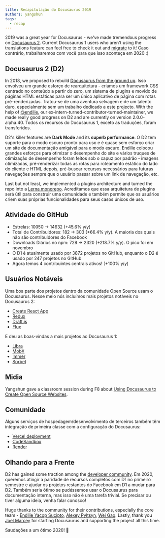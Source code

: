 ```yaml
---
title: Recapitulação do Docusaurus 2019
authors: yangshun
tags:
  - recap
---
```


2019 was a great year for Docusaurus - we've made tremendous progress on [Docusaurus 2](https://docusaurus.io/). Current Docusaurus 1 users who aren't using the translations feature can feel free to check it out and [migrate](https://docusaurus.io/docs/migration) to it! Caso contrário, trabalharemos com você para que isso aconteça em 2020 :)

<!--truncate-->

## Docusaurus 2 (D2)

In 2018, we proposed to rebuild [Docusaurus from the ground up](https://github.com/facebook/docusaurus/issues/789). Isso envolveu um grande esforço de rearquitetura - criamos um framework CSS centrado no conteúdo a partir do zero, um sistema de plugins e movido de páginas HTML estáticas para ser um único aplicativo de página com rotas pré-renderizadas. Tratou-se de uma aventura selvagem e de um talento duro, especialmente sem um trabalho dedicado a este projecto. With the help of [@endilie](https://github.com/endiliey), our ex-intern-turned-contributor-turned-maintainer, we made really good progress on D2 and are currently on version 2.0.0-alpha.40. Todos os recursos do Docusaurus 1, exceto as traduções, foram transferidos.

D2's killer features are **Dark Mode** and its **superb performance**. O D2 tem suporte para o modo escuro pronto para uso e é quase sem esforço criar um site de documentação amigável para o modo escuro. Endilie colocou grandes esforços para otimizar o desempenho do site e vários truques de otimização de desempenho foram feitos sob o capuz por padrão - imagens otimizadas, pré-renderizar todas as rotas para roteamento estático do lado do cliente e HTML depois, pré-buscar recursos necessários para futuras navegações sempre que o usuário passar sobre um link de navegação, etc.

Last but not least, we implemented a plugins architecture and turned the repo into a [Lerna monorepo](https://github.com/facebook/docusaurus/tree/main/packages). Acreditamos que essa arquitetura de plugins será útil para construir uma comunidade e também permite que os usuários criem suas próprias funcionalidades para seus casos únicos de uso.

## Atividade do GitHub

- Estrelas: 10050 → 14632 (+45.6% y/y)
- Total de Contribuidores: 182 → 303 (+66.4% y/y). A maioria dos quais não são contribuidores do Facebook
- Downloads Diários no npm: 728 → 2320 (+218.7% y/y). O pico foi em novembro
- O D1 é atualmente usado por 3872 projetos no GitHub, enquanto o D2 é usado por 247 projetos no GitHub
- Agora temos 4 contribuintes centrais ativos! (+100% y/y)

## Usuários Notáveis

Uma boa parte dos projetos dentro da comunidade Open Source usam o Docusaurus. Nesse meio nós incluímos mais projetos notáveis no Docusaurus 2:

- [Create React App](https://create-react-app.dev/)
- [Redux](https://redux.js.org/)
- [Draft.js](https://draftjs.org/)
- [Flux](http://facebook.github.io/flux/)

E deu as boas-vindas a mais projetos ao Docusaurus 1:

- [Libra](https://developers.libra.org/)
- [MobX](https://mobx.js.org/)
- [Immer](https://immerjs.github.io/immer/)
- [Sorbet](https://sorbet.org/)

## Midia

Yangshun gave a classroom session during F8 about [Using Docusaurus to Create Open Source Websites](https://www.youtube.com/watch?v=QcGJsf6mgZE).

## Comunidade

Alguns serviços de hospedagem/desenvolvimento de terceiros também têm integração de primeira classe com a configuração do Docusaurus:

- [Vercel deployment](https://github.com/vercel/vercel/tree/main/examples/docusaurus)
- [CodeSandbox](https://codesandbox.io/s/docusaurus-template-x3vg9)
- [Render](https://render.com/docs/deploy-docusaurus)

## Olhando para a Frente

D2 has gained some traction among the [developer community](https://docusaurus.io/showcase). Em 2020, queremos atingir a paridade de recursos completos com D1 no primeiro semestre e ajudar os projetos restantes do Facebook em D1 a mudar para D2. Também seria ótimo se pudéssemos usar o Docusaurus para documentação interna, mas isso não é uma tarefa trivial. Se precisar ou tiver alguma ideia, venha falar conosco!

Huge thanks to the community for their contributions, especially the core team - [Endilie Yacop Sucipto](https://github.com/endiliey), [Alexey Pyltsyn](https://github.com/lex111), [Wei Gao](https://github.com/wgao19). Lastly, thank you [Joel Marcey](https://github.com/JoelMarcey) for starting Docusaurus and supporting the project all this time.

Saudações a um ótimo 2020! 🎉
